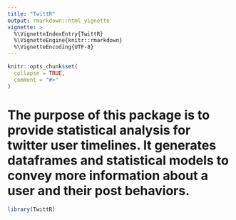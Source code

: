 ```yaml
---
title: "TwittR"
output: rmarkdown::html_vignette
vignette: >
  %\VignetteIndexEntry{TwittR}
  %\VignetteEngine{knitr::rmarkdown}
  %\VignetteEncoding{UTF-8}
---
```


```r
knitr::opts_chunk$set(
  collapse = TRUE,
  comment = "#>"
)
```

# The purpose of this package is to provide statistical analysis for twitter user timelines. It generates dataframes and statistical models to convey more information about a user and their post behaviors.

```r
library(TwittR)


```
